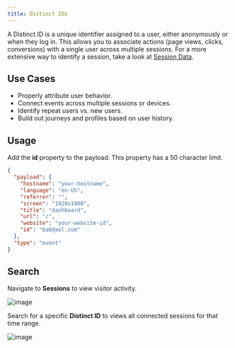```yaml
---
title: Distinct IDs
---
```


A Distinct ID is a unique identifier assigned to a user, either anonymously or when they log in.
This allows you to associate actions (page views, clicks, conversions) with a single user across multiple sessions.
For a more extensive way to identify a session, take a look at [Session Data](/docs/tracker-functions#session-data).

## Use Cases

- Properly attribute user behavior.
- Connect events across multiple sessions or devices.
- Identify repeat users vs. new users.
- Build out journeys and profiles based on user history.

## Usage

Add the **id** property to the payload. This property has a 50 character limit.

```json
{
  "payload": {
    "hostname": "your-hostname",
    "language": "en-US",
    "referrer": "",
    "screen": "1920x1080",
    "title": "dashboard",
    "url": "/",
    "website": "your-website-id",
    "id": "bob@aol.com"
  },
  "type": "event"
}
```

## Search

Navigate to **Sessions** to view visitor activity.

![image](/images/docs/v2/sessions-chart.png)

Search for a specific **Distinct ID** to views all connected sessions for that time range.

![image](/images/docs/v2/distinct-id-search.png)
